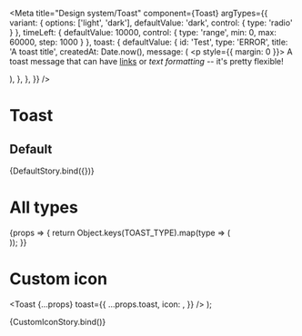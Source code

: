 
<Meta
  title="Design system/Toast"
  component={Toast}
  argTypes={{
    variant: { options: ['light', 'dark'], defaultValue: 'dark', control: { type: 'radio' } },
    timeLeft: { defaultValue: 10000, control: { type: 'range', min: 0, max: 60000, step: 1000 } },
    toast: {
      defaultValue: {
        id: 'Test',
        type: 'ERROR',
        title: 'A toast title',
        createdAt: Date.now(),
        message: (
          <p style={{ margin: 0 }}>
            A toast message that can have <a href="https://opencollective.com">links</a> or <i>text formatting</i> --
            it's pretty flexible!
          </p>
        ),
      },
    },
  }}
/>

# Toast

## Default


<Story name="Default">{DefaultStory.bind({})}</Story>

<ArgsTable story="Default" />

# All types

<Canvas>
  <Story name="All types" parameters={{ controls: false }}>
    {props => {
      return Object.keys(TOAST_TYPE).map(type => (
        <div key={type} style={{ marginBottom: '12px' }}>
          <Toast {...props} toast={{ ...props.toast, type }} />
        </div>
      ));
    }}
  </Story>
</Canvas>

<ArgsTable story="All types" />

# Custom icon

  <Toast
    {...props}
    toast={{
      ...props.toast,
      icon: <PayPalIcon size={14} />,
    }}
  />
);

<Story name="Custom icon">{CustomIconStory.bind()}</Story>

<ArgsTable story="Custom icon" />
